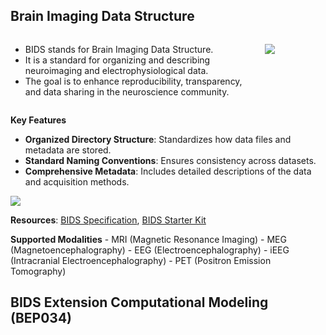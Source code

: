 ## Brain Imaging Data Structure {.r-fit-text .smaller}

:::: {.columns}
::: {.column width=80%}
:::{.callout-tip .smaller}
- BIDS stands for Brain Imaging Data Structure.
- It is a standard for organizing and describing neuroimaging and electrophysiological data.
- The goal is to enhance reproducibility, transparency, and data sharing in the neuroscience community.
:::
:::
::: {.column width=20% layout="[-1], [1], [-1]"}
![](images/BIDS_logo_black_transparent_background_crop.png){width=100%, fig-align="center"}
:::
::::

**Key Features**

- **Organized Directory Structure**: Standardizes how data files and metadata are stored.
- **Standard Naming Conventions**: Ensures consistency across datasets.
- **Comprehensive Metadata**: Includes detailed descriptions of the data and acquisition methods.

![](images/BIDS_Name-Format.png){margin-top=0px, fig-align="center"}

**Resources**: [BIDS Specification](https://bids.neuroimaging.io/), [BIDS Starter Kit](https://github.com/bids-standard/bids-starter-kit)

::: {.notes}

**Supported Modalities**
- MRI (Magnetic Resonance Imaging)
- MEG (Magnetoencephalography)
- EEG (Electroencephalography)
- iEEG (Intracranial Electroencephalography)
- PET (Positron Emission Tomography)
:::



## BIDS Extension Computational Modeling (BEP034)